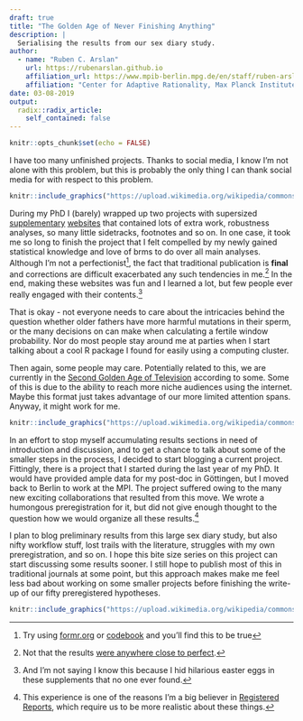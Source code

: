```yaml
---
draft: true
title: "The Golden Age of Never Finishing Anything"
description: |
  Serialising the results from our sex diary study.
author:
  - name: "Ruben C. Arslan"
    url: https://rubenarslan.github.io
    affiliation_url: https://www.mpib-berlin.mpg.de/en/staff/ruben-arslan
    affiliation: "Center for Adaptive Rationality, Max Planck Institute for Human Development, Berlin" 
date: 03-08-2019
output:
  radix::radix_article:
    self_contained: false
---
```


```r
knitr::opts_chunk$set(echo = FALSE)
```


I have too many unfinished projects. Thanks to social media, I know I'm not alone with
this problem, but this is probably the only thing I can thank social media for with respect to this problem.

<aside>
```r
knitr::include_graphics("https://upload.wikimedia.org/wikipedia/commons/thumb/3/38/Baldomer_Gili_Roig._La_Sagrada_Fam%C3%ADlia%2C_1905_Copia_moderna_del_negatiu_original_de_vidre.jpg/981px-Baldomer_Gili_Roig._La_Sagrada_Fam%C3%ADlia%2C_1905_Copia_moderna_del_negatiu_original_de_vidre.jpg")
```
</aside>

During my PhD I (barely) wrapped up two projects with supersized [supplementary](https://rubenarslan.github.io/ovulatory_shifts/) [websites](https://rubenarslan.github.io/paternal_age_fitness/) that contained lots of extra work, robustness analyses, so many little sidetracks, footnotes and so on. In one case, it took me so long to finish the project that I felt compelled by my newly gained statistical knowledge and love of brms to do over all main analyses. Although I'm not a perfectionist^[Try using [formr.org](https://formr.org) or [codebook](https://github.com/rubenarslan/formr.org) and you'll find this to be true], the fact that traditional publication is __final__ and corrections are difficult exacerbated any such tendencies in me.^[Not that the results [were anywhere close to perfect](../2018-10-26-on-making-mistakes-and-my-bug-bounty-program/).] In the end, making these websites was fun and I learned a lot, but few people ever really engaged with their contents.^[And I'm not saying I know this because I hid hilarious easter eggs in these supplements that no one ever found.]

That is okay - not everyone needs to care about the intricacies behind the question whether older fathers have more harmful mutations in their sperm, or the many decisions on can make when calculating a fertile window probability. Nor do most people stay around me at parties when I start talking about a cool R package I found for easily using a computing cluster.

Then again, some people may care. Potentially related to this, we are currently in the [Second Golden Age of Television](https://en.wikipedia.org/wiki/Golden_Age_of_Television_(2000s%E2%80%93present)) according to some. Some of this is due to the ability to reach more niche audiences using the internet. Maybe this format just takes advantage of our more limited attention spans. Anyway, it might work for me.

<aside>
```r
knitr::include_graphics("https://upload.wikimedia.org/wikipedia/commons/thumb/8/83/Tour_de_babel.jpeg/1024px-Tour_de_babel.jpeg")
```
</aside>

In an effort to stop myself accumulating results sections in need of introduction and discussion, and to get a chance to talk about some of the smaller steps in the process, I decided to start blogging a current project. Fittingly, there is a project that I started during the last year of my PhD. It would have provided ample data for my post-doc in Göttingen, but I moved back to Berlin to work at the MPI. The project suffered owing to the many new exciting collaborations that resulted from this move. We wrote a humongous preregistration for it, but did not give enough thought to the question how we would organize all these results.^[This experience is one of the reasons I'm a big believer in [Registered Reports](https://cos.io), which require us to be more realistic about these things.]

I plan to blog preliminary results from this large sex diary study, but also nifty workflow stuff, lost trails with the literature, struggles with my own preregistration, and so on. I hope this bite size series on this project can start discussing some results sooner. I still hope to publish most of this in traditional journals at some point, but this approach makes make me feel less bad about working on some smaller projects before finishing the write-up of our fifty preregistered hypotheses.

```r
knitr::include_graphics("https://upload.wikimedia.org/wikipedia/commons/thumb/2/22/BBI_2010-07-23_5.JPG/1024px-BBI_2010-07-23_5.JPG")
```

